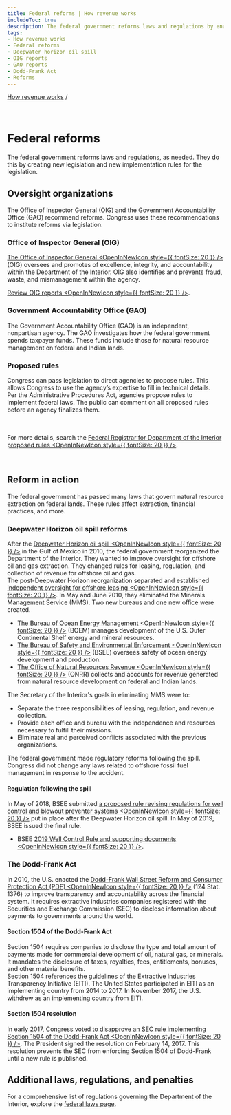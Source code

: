 ```yaml
---
title: Federal reforms | How revenue works
includeToc: true
description: The federal government reforms laws and regulations by enacting new legislation and proposing new rules to implement the legislation. Reforms are recommended by oversight organizations, such as the Inspector General or the Government Accountability Office.
tags:
- How revenue works
- Federal reforms
- Deepwater horizon oil spill
- OIG reports
- GAO reports
- Dodd-Frank Act
- Reforms
---
```


[How revenue works](/how-revenue-works/) /


<br />

# Federal reforms

The federal government reforms laws and regulations, as needed.  They do this by creating new legislation and new implementation rules for the legislation.

## Oversight organizations

The Office of Inspector General (OIG) and the Government Accountability Office (GAO) recommend reforms. Congress uses these recommendations to institute reforms via legislation.

### Office of Inspector General (OIG)

[The Office of Inspector General <OpenInNewIcon style={{ fontSize: 20 }} />](https://www.doioig.gov/) (OIG) oversees and promotes of excellence, integrity, and accountability within the Department of the Interior. OIG also identifies and prevents fraud, waste, and mismanagement within the agency.

[Review OIG reports <OpenInNewIcon style={{ fontSize: 20 }} />](https://www.doioig.gov/reports).

### Government Accountability Office (GAO)

The Government Accountability Office (GAO) is an independent, nonpartisan agency. The GAO investigates how the federal government spends taxpayer funds.  These funds include those for natural resource management on federal and Indian lands.


### Proposed rules

Congress can pass legislation to direct agencies to propose rules. This allows Congress to use the agency’s expertise to fill in technical details.
<br />
Per the Administrative Procedures Act, agencies propose rules to implement federal laws. The public can comment on all proposed rules before an agency finalizes them.

<br /><br />
For more details, search the <a href="https://www.federalregister.gov/documents/search?conditions%5Bagencies%5D%5B%5D=interior-department&conditions%5Btype%5D%5B%5D=PRORULE">Federal Registrar for Department of the Interior proposed rules <OpenInNewIcon style={{ fontSize: 20 }} /></a>.

<br />

## Reform in action

The federal government has passed many laws that govern natural resource extraction on federal lands.  These rules affect extraction, financial practices, and more.

### Deepwater Horizon oil spill reforms

After the <a href="http://www.gpo.gov/fdsys/pkg/GPO-OILCOMMISSION/pdf/GPO-OILCOMMISSION.pdf">Deepwater Horizon oil spill <OpenInNewIcon style={{ fontSize: 20 }} /></a> in the Gulf of Mexico in 2010, the federal government reorganized the Department of the Interior. They wanted to improve oversight for offshore oil and gas extraction. They changed rules for leasing, regulation, and collection of revenue for offshore oil and gas.
<br />
The post-Deepwater Horizon reorganization separated and established <a href="http://www.boem.gov/about-boem/regulations-guidance/regulatory-reforms">independent oversight for offshore leasing <OpenInNewIcon style={{ fontSize: 20 }} /></a>. In May and June 2010, they eliminated the Minerals Management Service (MMS). Two new bureaus and one new office were created.

- <a href="https://www.boem.gov"> The Bureau of Ocean Energy Management <OpenInNewIcon style={{ fontSize: 20 }} /></a> (<GlossaryTerm>BOEM</GlossaryTerm>) manages development of the U.S. Outer Continental Shelf energy and mineral resources. 
- <a href="https://www.bsee.gov/">The Bureau of Safety and Environmental Enforcement <OpenInNewIcon style={{ fontSize: 20 }} /></a> (<GlossaryTerm>BSEE</GlossaryTerm>) oversees safety of ocean energy development and production. 
- <a href="https://www.onrr.gov">The Office of Natural Resources Revenue <OpenInNewIcon style={{ fontSize: 20 }} /></a> (ONRR) collects and accounts for revenue generated from natural resource development on federal and Indian lands.

The Secretary of the Interior's goals in eliminating MMS were to:

- Separate the three responsibilities of leasing, regulation, and revenue collection.
- Provide each office and bureau with the independence and resources necessary to fulfill their missions.
- Eliminate real and perceived conflicts associated with the previous organizations.

The federal government made regulatory reforms following the spill. Congress did not change any laws related to offshore fossil fuel management in response to the accident.

#### Regulation following the spill

In May of 2018, BSEE submitted [a proposed rule revising regulations for well control and blowout preventer systems <OpenInNewIcon style={{ fontSize: 20 }} />](https://www.federalregister.gov/documents/2018/07/05/2018-14483/oil-and-gas-and-sulfur-operations-in-the-outer-continental-shelf-blowout-preventer-systems-and-well) put in place after the Deepwater Horizon oil spill. In May of 2019, BSEE issued the final rule.

- BSEE [2019 Well Control Rule and supporting documents <OpenInNewIcon style={{ fontSize: 20 }} />](https://www.bsee.gov/guidance-and-regulations/Regulations/regulatory-reform/bsee-well-control-rule-2019).

### The Dodd-Frank Act

In 2010, the U.S. enacted the [Dodd-Frank Wall Street Reform and Consumer Protection Act (PDF) <OpenInNewIcon style={{ fontSize: 20 }} />](http://www.gpo.gov/fdsys/pkg/PLAW-111publ203/pdf/PLAW-111publ203.pdf) (124 Stat. 1376) to improve transparency and accountability across the financial system. It requires extractive industries companies registered with the Securities and Exchange Commission (SEC) to disclose information about payments to governments around the world.

#### Section 1504 of the Dodd-Frank Act

Section 1504 requires companies to disclose the type and total amount of payments made for commercial development of oil, natural gas, or minerals. It mandates the disclosure of taxes, royalties, fees, entitlements, bonuses, and other material benefits.
<br />
Section 1504 references the guidelines of the Extractive Industries Transparency Initiative (EITI). The United States participated in EITI as an implementing country from 2014 to 2017. In November 2017, the U.S. withdrew as an implementing country from EITI.

#### Section 1504 resolution

In early 2017, [Congress voted to disapprove an SEC rule implementing Section 1504 of the Dodd-Frank Act <OpenInNewIcon style={{ fontSize: 20 }} />](https://www.congress.gov/bill/115th-congress/house-joint-resolution/41/). The President signed the resolution on February 14, 2017. This resolution prevents the SEC from enforcing Section 1504 of Dodd-Frank until a new rule is published.

## Additional laws, regulations, and penalties

For a comprehensive list of regulations governing the Department of the Interior, explore the [federal laws page](https://revenuedata.doi.gov/how-revenue-works/federal-laws/).

<br /><br />
